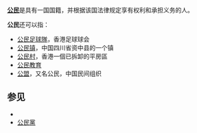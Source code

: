 {{Wiktionary|公民}}
'''[[公民|公民]]'''是具有一国国籍，并根据该国法律规定享有权利和承担义务的人。

'''公民'''还可以指：
*[[公民足球隊|公民足球隊]]，香港足球球会
*[[公民镇|公民镇]]，中国四川省资中县的一个镇
*[[公民村|公民村]]，香港一個已拆卸的平房區
*[[公民教育|公民教育]]
*[[公盟|公盟]]，又名公民，中国民间组织

==参见==
*{{Lookfrom|公民}}
*[[公民黨|公民黨]]

{{Disambig|Cat=二字消歧义}}